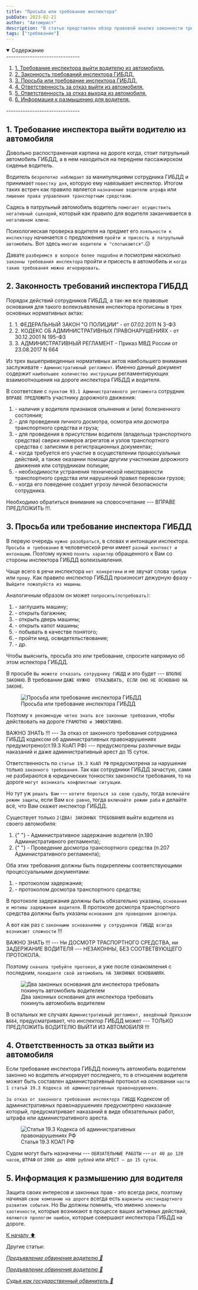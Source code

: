 ```yaml
---
title: "Просьба или требование инспектора"
pubDate: 2023-02-21
author: "Автоюрист"
description: "В статье представлен обзор правовой анализ законности требования инспектора ГИБДД выйти из автомобиля водителя в момент остановке на дороге."
tags: ["требование"]
---
```


<details open>
  <summary>
    <span>Содержание</span>
  </summary>
  -------------------------------
  <ol>
    <li>
      <a href="#one">1. Требование инспектора выйти водителю из автомобиля.</a>
    </li>
    <li>
      <a href="#two">2. Законность требований инспектора ГИБДД.</a>
    </li>
    <li>
      <a href="#three">3. Просьба или требование инспектора ГИБДД.</a>
    </li>
    <li>
      <a href="#four">4. Ответственность за отказ выйти из автомобиля.</a>
    </li>
    <li>
      <a href="#five">5. Ответственность за отказ выхода из автомобиля.</a>
    </li>
    <li>
      <a href="#six">6. Информация к размышению для водителя.</a>
    </li>
  </ol>
  -------------------------------
</details>

<section id="one">

## **1. Требование инспектора выйти водителю из автомобиля**

Довольно распостраненная картина на дороге когда, стоит патрульный автомобиль ГИБДД, а в нем находиться на переднем пассажирском сиденье водитель.

Водитель `безропотно наблюдает` за манипуляциями сотрудника ГИБДД и принимает `повестку дня`, которую ему навязывает инспектор. Итогом таких встреч как правило является `назначение водителю штрафа` или `лишение права управления транспортным средством`.

Садясь в патрульный автомобиль водитель `помогает осуществить негативный сценарий`, который как правило для водителя заканчивается в `негативном ключе`.

Психологиеская проверка водителя на предмет его `лояльности к инспектору` начинается с предложения `пройти и присесть в патрульный автомобиль`. Вот здесь `многие водители и "спотыкаются"`.😕

Давате `разберемся в вопросе более подробно` и посмотрим насколько `законны требования инспектора` пройти и присесть в автомобиль и `когда такие требования можно игнорировать`.

</section>

<section id="two">

## **2. Законность требований инспектора ГИБДД**

Порядок действий сотрудников ГИБДД, а так-же все правовые основания для такого волеизъявления инспектора прописаны в трех основных нормативных актах:

<ol>
  <li>
    <a>1. ФЕДЕРАЛЬНЫЙ ЗАКОН "О ПОЛИЦИИ" - от 07.02.2011 N 3-ФЗ</a>
  </li>
  <li>
    <a>
      2. КОДЕКС ОБ АДМИНИСТРАТИВНЫХ ПРАВОНАРУШЕНИЯХ - от 30.12.2001 N 195-ФЗ
    </a>
  </li>
  <li>
    <a>3. АДМИНИСТРАТИВНЫЙ РЕГЛАМЕНТ - Приказ МВД России от 23.08.2017 N 664</a>
  </li>
</ol>

Из трех вышеприведенных нормативных актов наибольшего внимания заслуживате - `Административный регламент`. Именно данный документ содержит `наибольшее количество инструкции` регламентирующих взаимоотношения на дороге инспектора ГИБДД и водителя.

В соответсвие с `пунктом 93.1 Административного регламента` сотрудник `ВПРАВЕ ПРЕДЛОЖИТЬ` участнику дорожного движения:

<ol>
  <li>
    <a>
      - наличия у водителя признаков опьянения и (или) болезненного состояния;
    </a>
  </li>
  <li>
    <a>
      - для проведения личного досмотра, осмотра или досмотра транспортного
      средства и груза;
    </a>
  </li>
  <li>
    <a>
      - для проведения в присутствии водителя (владельца транспортного средства)
      сверки номеров агрегатов и узлов транспортного средства с записями в
      регистрационных документах;
    </a>
  </li>
  <li>
    <a>
      - когда требуется его участие в осуществлении процессуальных действий, а
      также оказании помощи другим участникам дорожного движения или сотрудникам
      полиции;
    </a>
  </li>
  <li>
    <a>
      - необходимости устранения технической неисправности транспортного
      средства или нарушений правил перевозки грузов;
    </a>
  </li>
  <li>
    <a> - когда его поведение создает угрозу личной безопасности сотрудника.</a>
  </li>
</ol>

Необходимо обратиться внимание на словосочетание --- <span class="alert">ВПРАВЕ ПРЕДЛОЖИТЬ !!!</span>.

</section>

<section id="three">

## **3. Просьба или требование инспектора ГИБДД**

В первую очередь `нужно разобраться`, в словах и интонации инспектора.
`Просьба и требование` в человеческой речи имеет `разный контекст и интонацию`. Поэтому нужно `понять характер` обращенного к Вам со стороны инспектора ГИБДД волеизъявления.

Чаще всего в речи инспектора `нет конкретики` и не звучат слова `требую` или `прошу`. Как правило инспектор ГИБДД произносит дежурную фразу - `Выйдите пожалуйста из машины`.

Аналогичным образом он может `попросить(потребовать)`:

<ol>
  <li>
    <a> - заглушить машину;</a>
  </li>
  <li>
    <a> - открыть багажник;</a>
  </li>
  <li>
    <a>- открыть дверь машины;</a>
  </li>
  <li>
    <a>- открыть капот машины;</a>
  </li>
  <li>
    <a>- побывать в качестве понятого;</a>
  </li>
  <li>
    <a>- пройти мед. освидетельствование;</a>
  </li>
  <li>
    <a>- др.</a>
  </li>
</ol>

Чтобы выяснить, просьба это или требование, спросите напрямую об этом испектора ГИБДД.

В просьбе `Вы можете отказать сотруднику ГИБДД` и это будет --- `ВПОЛНЕ ЗАКОННО`. В требовании `ДАЖЕ НУЖНО  ОТКАЗЫВАТЬ, ЕСЛИ ОНО НЕ ОСНОВАНО НА ЗАКОНЕ`.

<figure>
  <img
    src="/images/prosba-ili-trebovanie-inspektora/prosba_otkaz.jpg"
    alt="Просьба или требование инспектора ГИБДД"
  />
  <figcaption>Просьба или требование инспектора ГИБДД</figcaption>
</figure>

Поэтому `я рекомендую четко знать все законные требования`, чтобы действовать на дороге `ГРАМОТНО и ЭФФЕКТИВНО`.

<div class="zametka">
  <span class="italic">ВАЖНО ЗНАТЬ !!!</span> --- За отказ от законного
  требования сотрудника ГИБДД кодексом об административных правонарушениях
  предумотрено(ст.19.3 КоАП РФ) --- предусмотрены различные виды наказаний и
  даже административный арест до 15 суток.
</div>

Ответственность по `статье 19.3 КоАП РФ` предусмотрена за нарушение только `законного требования`. Так как сотрудники ГИБДД зачастую, сами не разбираются в юридических тонкостях законности требования, то на дороге `могут возникать конфликтные ситуации`.

Но тут уж `решать Вам` --- `хотите бороться за свою судьбу`, тогда `включайте режим защиты`, если Вам `все равно`, тогда `включайте режим раба` и делайте всё, что Вам скажет инспектор ГИБДД.

Существует только `2(ДВА) ЗАКОННЫХ ТРЕБОВАНИЯ` выйти водителя из своего автомобиля:

<ol>
  <li>
    <a>
      {" "}
      - Административное задержание водителя (п.180 Административного регламента);
    </a>
  </li>
  <li>
    <a>
      {" "}
      - Проведение досмотра транспортного средства (п.207 Административного регламента);
    </a>
  </li>
</ol>

Оба этих требования должны быть подкреплены соответствующими процессуальными документами:

<ol>
  <li>
    <a> - протоколом задержания;</a>
  </li>
  <li>
    <a> - протоколом досмотра транспортного средства;</a>
  </li>
</ol>

В протоколе задержания должны быть обязательно указаны, `основания и мотивы задержания водителя`.
В протоколе досмотра транспортного средства должны быть указаны `основания для проведения досмотра`.

А вот как раз с `законными основаниями у сотрудников ГИБДД всегда возникают сложности` !!!

<div class="zametka">
  <span class="italic">ВАЖНО ЗНАТЬ !!!</span> --- Ни ДОСМОТР ТРАСПОРТНОГО
  СРЕДСТВА, ни ЗАДЕРЖАНИЕ ВОДИТЕЛЯ --- НЕЗАКОННЫ, БЕЗ СООТВЕТВУЮЩЕГО ПРОТОКОЛА.
</div>

Поэтому `сначала требуйте протокол`, а уже после ознакомления с последним, `покидаете свой автомобиль НА ЗАКОННЫХ ОСНОВАНИЯХ`.

<figure>
  <img
    src="/images/prosba-ili-trebovanie-inspektora/dva_osnov.jpg"
    alt="Два законных основания для инспектора требовать покинуть автомобиль водителем"
  />
  <figcaption>
    Два законных основания для инспектора требовать покинуть автомобиль
    водителем
  </figcaption>
</figure>

В остальных же случаях `Административный регламент, введённый Приказом №664`, предусматривает, что инспектор ГИБДД может --- <span class="alert">ТОЛЬКО ПРЕДЛОЖИТЬ ВОДИТЕЛЮ ВЫЙТИ ИЗ АВТОМОБИЛЯ !!!</span>

</section>

<section id="four">

## **4. Ответственность за отказ выйти из автомобиля**

Если требование инспектора ГИБДД покинуть автомобиль водителем законно но водитель игнорирует последнего, то в отношении водителя может быть составлен административный протокол на основании `части 1 статьй 19.3 Кодекса об административных правонарушениях`.

`За отказ от законного требования инспектора ГИБДД` Кодексом об административных правонарушениях предусмотрено наказание который, предусматривает наказаний в виде обязательных работ, штрафа или административного ареста.

<figure>
  <img
    src="/images/prosba-ili-trebovanie-inspektora/19_3.jpg"
    alt="Статья 19.3 Кодекса об административных правонарушениях РФ"
  />
  <figcaption>Статья 19.3 КОАП РФ</figcaption>
</figure>

Судом могут быть назначены --- `ОБЯЗАТЕЛЬНЫЕ РАБОТЫ` --- `от 40 до 120 часов`, `ШТРАФ` от `2000 до 4000 рублей` или `АРЕСТ — до 15 суток`.

</section>

<section id="five">

## **5. Информация к размышению для водителя**

Защита своих интересов и законных прав - это всегда риск, поэтому начиная `свою компанию на дороге` всегда есть `варианты нестандартного развития события`. Но Вы должны помнить, что именно `элементы хаотичности`, которые возникают в процессе ваших активных действий, `являются прологом ошибок`, которые совершают инспектора ГИБДД на дороге.

</section>

<a href="#title" class="ArrowTop">
  К началу ⬆️
</a>
<br />

<p class="articles">Другие статьи:</p>

<div class="articles-list">

_[Предъявление обвинения водителю 📖](preduyavlenie-obvineniya-voditelyu)_

_[Предъявление обвинения водителю 📖](sudya-gosudarstvennyj-obvinitel)_

_[Судья как государственный обвинитель 📖](sudya-gosudarstvennyj-obvinitel)_

</div>
